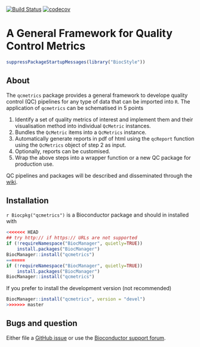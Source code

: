 [![Build Status](https://travis-ci.org/lgatto/qcmetrics.svg?branch=master)](https://travis-ci.org/lgatto/qcmetrics)
[![codecov](https://codecov.io/gh/lgatto/qcmetrics/branch/master/graph/badge.svg)](https://codecov.io/gh/lgatto/qcmetrics)

# A General Framework for Quality Control Metrics

```r
suppressPackageStartupMessages(library("BiocStyle"))
```

## About 

The `qcmetrics` package provides a general framework to develope
quality control (QC) pipelines for any type of data that can be
imported into `R`. The application of `qcmetrics` can be schematised
in 5 points

1. Identify a set of quality metrics of interest and implement them
   and their visualisation method into individual `QcMetric`
   instances.
2. Bundles the `QcMetric` items into a `QcMetrics` instance. 
3. Automatically generate reports in pdf of html using the `qcReport`
   function using the `QcMetrics` object of step 2 as input.
4. Optionally, reports can be customised. 
5. Wrap the above steps into a wrapper function or a new QC package
   for production use.

QC pipelines and packages will be described and disseminated through
the [wiki](https://github.com/lgatto/qcmetrics/wiki).

## Installation

`r Biocpkg("qcmetrics")` is a Bioconductor package and should in
installed with

```r
<<<<<<< HEAD
## try http:// if https:// URLs are not supported
if (!requireNamespace("BiocManager", quietly=TRUE))
    install.packages("BiocManager")
BiocManager::install("qcmetrics")
=======
if (!requireNamespace("BiocManager", quietly=TRUE))
    install.packages("BiocManager")
BiocManager::install("qcmetrics")
```

If you prefer to install the development version (not recommended)

```r
BiocManager::install("qcmetrics", version = "devel")
>>>>>>> master
```

## Bugs and question

Either file a
[GitHub issue](https://github.com/lgatto/qcmetrics/issues) or use the
[Bioconductor support forum](https://support.bioconductor.org/).
